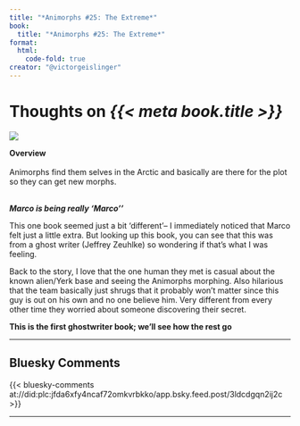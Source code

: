 ```yaml
---
title: "*Animorphs #25: The Extreme*"
book:
  title: "*Animorphs #25: The Extreme*"
format:
  html:
    code-fold: true
creator: "@victorgeislinger"
---
```


# Thoughts on *{{< meta book.title >}}*

::: {layout="[30,70]"}
![](https://books.google.com/books/content?id=cWYwDwAAQBAJ&printsec=frontcover&img=2)

**Overview** <br/>
<br/>
Animorphs find them selves in the Arctic and basically are there for the plot
so they can get new morphs.
<br/>
<br/>


:::


***Marco is being really 'Marco''***

This one book seemed just a bit 'different'– I immediately noticed that Marco
felt just a little extra. But looking up this book, you can see that this was
from a ghost writer (Jeffrey Zeuhlke) so wondering if that's what I was feeling.

Back to the story, I love that the one human they met is casual about the known
alien/Yerk base and seeing the Animorphs morphing. Also hilarious that the team
basically just shrugs that it probably won't matter since this guy is out on
his own and no one believe him. Very different from every other time they
worried about someone discovering their secret.


**This is the first ghostwriter book; we'll see how the rest go**


--- 

:::{.callout-note icon=false}

## Bluesky Comments

{{< bluesky-comments at://did:plc:jfda6xfy4ncaf72omkvrbkko/app.bsky.feed.post/3ldcdgqn2ij2c >}}


:::
---